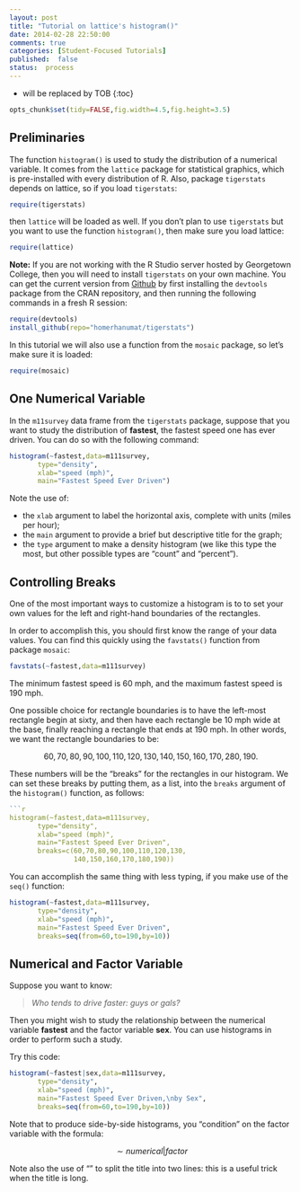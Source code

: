 ```yaml
---
layout: post
title: "Tutorial on lattice's histogram()"
date: 2014-02-28 22:50:00
comments: true
categories: [Student-Focused Tutorials]
published:  false
status:  process
---
```


* will be replaced by TOB
{:toc}

```r
opts_chunk$set(tidy=FALSE,fig.width=4.5,fig.height=3.5)
```

## Preliminaries

The function `histogram()` is used to study the distribution of a numerical variable.  It comes from the `lattice` package for statistical graphics, which is pre-installed with every distribution of R.  Also, package `tigerstats` depends on lattice, so if you load `tigerstats`:

```r
require(tigerstats)
```

then `lattice` will be loaded as well.  If you don't plan to use `tigerstats` but you want to use the function `histogram()`, then make sure you load lattice:

```r
require(lattice)
```


**Note:**  If you are not working with the R Studio server hosted by Georgetown College, then you will need to install `tigerstats` on your own machine.  You can get the current version from [Github](http://github.com) by first installing the `devtools` package from the CRAN repository, and then running the following commands in a fresh R session:

```r
require(devtools)
install_github(repo="homerhanumat/tigerstats")
```

In this tutorial we will also use a function from the `mosaic` package, so let's make sure it is loaded:

```r
require(mosaic)
```


## One Numerical Variable

In the `m11survey` data frame from the `tigerstats` package, suppose that you want to study the distribution of **fastest**, the fastest speed one has ever driven.  You can do so with the following command:



```r
histogram(~fastest,data=m111survey,
       type="density",
       xlab="speed (mph)",
       main="Fastest Speed Ever Driven")
```

Note the use of:

* the `xlab` argument to label the horizontal axis, complete with units (miles per hour);
* the `main` argument to provide a brief but descriptive title for the graph;
* the `type` argument to make a density histogram (we like this type the most, but other possible types are "count" and "percent").

## Controlling Breaks

One of the most important ways to customize a histogram is to to set your own values for the left and right-hand boundaries of the rectangles.

In order to accomplish this, you should first know the range of your data values.  You can find this quickly using the `favstats()` function from package `mosaic`:

```r
favstats(~fastest,data=m111survey)
```

The minimum fastest speed is 60 mph, and the maximum fastest speed is 190 mph.

One possible choice for rectangle boundaries is to have the left-most rectangle begin at sixty, and then have each rectangle be 10 mph wide at the base, finally reaching a rectangle that ends at 190 mph.  In other words, we want the rectangle boundaries to be:

$$60,70,80,90,100,110,120,130,140,150,160,170,280,190.$$

These numbers will be the "breaks" for the rectangles in our histogram.  We can set these breaks by putting them, as a list, into the `breaks` argument of the `histogram()` function, as follows:

```r
```r
histogram(~fastest,data=m111survey,
       type="density",
       xlab="speed (mph)",
       main="Fastest Speed Ever Driven",
       breaks=c(60,70,80,90,100,110,120,130,
                140,150,160,170,180,190))
```


You can accomplish the same thing with less typing, if you make use of the `seq()` function:

```r
histogram(~fastest,data=m111survey,
       type="density",
       xlab="speed (mph)",
       main="Fastest Speed Ever Driven",
       breaks=seq(from=60,to=190,by=10))
```



## Numerical and Factor Variable

Suppose you want to know:

  >*Who tends to drive faster:  guys or gals?*
  
Then you might wish to study the relationship between the numerical variable **fastest** and the factor variable **sex**.  You can use histograms in order to perform such a study.

Try this code:

```r
histogram(~fastest|sex,data=m111survey,
       type="density",
       xlab="speed (mph)",
       main="Fastest Speed Ever Driven,\nby Sex",
       breaks=seq(from=60,to=190,by=10))
```

Note that to produce side-by-side histograms, you "condition" on the factor variable with the formula:

$$\sim numerical \vert factor$$

Note also the use of "\n" to split the title into two lines:  this is a useful trick when the title is long.

